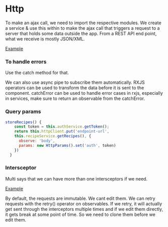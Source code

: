 # Http 

To make an ajax call, we need to import the respective modules.
We create a service & use this within to make the ajax call that triggers a request to a server that holds some data outside the app.
From a REST API end point, what we receive is mostly JSON/XML.

[Example](https://stackblitz.com/edit/angular-ivy-gpav6d?file=src%2Fapp%2Fuser.service.ts)

### To handle errors

Use the catch method for that.

We can also use async pipe to subscribe them automatically.
RXJS operators can be used to transform the data before it is sent to the component. 
catchError can be used to handle error cases in rxjs, especially in services,  make sure to return an observable from the catchError. 

### Query params 

```js 
storeRecipes() {
    const token = this.authService.getToken();
    return this.httpClient.put('endpoint-url',
    this.recipeService.getRecipes(), {
      observe: 'body',
      params: new HttpParams().set('auth', token)
    })
  }

```

### Intersceptor 



Multi says that we can have more than one intersceptors if we need.

[Example](https://stackblitz.com/edit/angular-ivy-nudenr?file=src%2Fapp%2Finterceptor.service.ts)

By default, the requests are immutable. We cant edit them. 
We can retry requests with the retry() operator on observables. 
If we retry, it will actually get sent through the interceptors multiple times and if we edit them directly, it gets break at some point of time. 
So we need to clone them before we edit them. 


